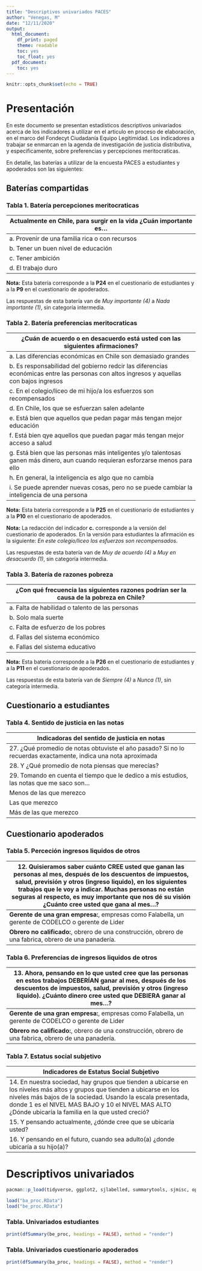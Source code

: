 ```yaml
---
title: "Descriptivos univariados PACES"
author: "Venegas, M"
date: "12/11/2020"
output:
  html_document:
    df_print: paged
    theme: readable
    toc: yes
    toc_float: yes
  pdf_document:
    toc: yes
---
```


```r
knitr::opts_chunk$set(echo = TRUE)
```

# Presentación
En este documento se presentan estadísticos descriptivos univariados acerca de los indicadores a utilizar en el articulo en proceso de elaboración, en el marco del Fondecyt Ciudadanía Equipo Legitimidad. Los indicadores a trabajar se enmarcan en la agenda de investigación de justicia distributiva, y especificamente, sobre preferencias y percepciones meritocraticas.

En detalle, las baterías a utilizar de la encuesta PACES a estudiantes y apoderados son las siguientes:

## Baterías compartidas

### Tabla 1. Batería percepciones meritocraticas

| Actualmente en Chile, para surgir en la vida ¿Cuán importante es... |
|-------------------------------------------------------------------------|
| a. Provenir de una familia rica o con recursos                          |
| b. Tener un buen nivel de educación                                     |
| c. Tener ambición                                                       |
| d. El trabajo duro                                                      |

**Nota:** Esta batería corresponde a la **P24** en el cuestionario de estudiantes y a la **P9** en el cuestionario de apoderados.

Las respuestas de esta batería van de *Muy importante (4)* a *Nada importante (1)*, sin categoría intermedia.  

### Tabla 2. Batería preferencias meritocraticas
| ¿Cuán de acuerdo o en desacuerdo está usted con las siguientes afirmaciones?                                                             |
|------------------------------------------------------------------------------------------------------------------------------------------|
| a. Las diferencias económicas en Chile son demasiado grandes                                                                             |
| b. Es responsabilidad del gobierno redcir las diferencias económicas entre las personas con altos ingresos y aquellas con bajos ingresos |
| c. En el colegio/liceo de mi hijo/a los esfuerzos son recompensados                                                                      |
| d. En Chile, los que se esfuerzan salen adelante                                                                                         |
| e. Está bien que aquellos que pedan pagar más tengan mejor educación                                                                     |
| f. Está bien qye aquellos que puedan pagar más tengan mejor acceso a salud                                                               |
| g. Está bien que las personas más inteligentes y/o talentosas ganen más dinero, aun cuando requieran esforzarse menos para ello          |
| h. En general, la inteligencia es algo que no cambia                                                                                     |
| i. Se puede aprender nuevas cosas, pero no se puede cambiar la inteligencia de una persona                                               |
**Nota:** Esta batería corresponde a la **P25** en el cuestionario de estudiantes y a la **P10** en el cuestionario de apoderados.

**Nota:** La redacción del indicador **c.** corresponde a la versión del cuestionario de apoderados. En la versión para estudiantes la afirmación es la siguiente: _En este colegio/liceo los esfuerzos son recompensados._

Las respuestas de esta batería van de *Muy de acuerdo (4)* a *Muy en desacuerdo (1)*, sin categoría intermedia.

### Tabla 3. Batería de razones pobreza

| ¿Con qué frecuencia las siguientes razones podrían ser la causa de la pobreza en Chile? |
|-----------------------------------------------------------------------------------------|
| a. Falta de habilidad o talento de las personas                                         |
| b. Solo mala suerte                                                                     |
| c. Falta de esfuerzo de los pobres                                                      |
| d. Fallas del sistema económico                                                         |
| e. Fallas del sistema educativo                                                         |

**Nota:** Esta batería corresponde a la **P26** en el cuestionario de estudiantes y a la **P11** en el cuestionario de apoderados.

Las respuestas de esta batería van de *Siempre (4)* a *Nunca (1)*, sin categoría intermedia.

## Cuestionario a estudiantes

### Tabla 4. Sentido de justicia en las notas

| Indicadoras del sentido de justicia en notas                                                                   |
|----------------------------------------------------------------------------------------------------------------|
| 27. ¿Qué promedio de notas obtuviste el año pasado? Si no lo recuerdas exactamente, indica una nota aproximada |
| 28. Y ¿Qué promedio de nota piensas que merecías?                                                              |
| 29. Tomando en cuenta el tiempo que le dedico a mis estudios, las notas que me saco son...                     |
| Menos de las que merezco                                                                                       |
| Las que merezco                                                                                                |
| Más de las que merezco                                                                                         |

## Cuestionario apoderados

### Tabla 5. Perceción ingresos liquidos de otros

| 12. Quisieramos saber cuánto CREE usted que ganan las personas al mes, después de los descuentos de impuestos, salud, previsión y otros (ingreso liquido), en los siguientes trabajos que le voy a indicar. Muchas personas no están seguras al respecto, es muy importante que nos dé su visión ¿Cuánto cree usted que gana al mes...? |
|-----------------------------------------------------------------------------------------------------------------------------------------------------------------------------------------------------------------------------------------------------------------------------------------------------------------------------------------|
| **Gerente de una gran empresa:**, empresas como Falabella, un gerente de CODELCO o gerente de Lider                                                                                                                                                                                                                                     |
| **Obrero no calificado:**, obrero de una construcción, obrero de una fabrica, obrero de una panadería.                                                                                                                                                                                                                                  |

### Tabla 6. Preferencias de ingresos liquidos de otros 

| 13. Ahora, pensando en lo que usted cree que las personas en estos trabajos DEBERÍAN ganar al mes, después de los descuentos de impuestos, salud, previsión y otros (ingreso liquido). ¿Cuánto dinero cree usted que DEBIERA ganar al mes...? |
|-----------------------------------------------------------------------------------------------------------------------------------------------------------------------------------------------------------------------------------------------|
| **Gerente de una gran empresa:**, empresas como Falabella, un gerente de CODELCO o gerente de Lider                                                                                                                                           |
| **Obrero no calificado:**, obrero de una construcción, obrero de una fabrica, obrero de una panadería.                                                                                                                                        |

### Tabla 7. Estatus social subjetivo

| Indicadores de Estatus Social Subjetivo                                                                                                                                                                                                                                                          |
|--------------------------------------------------------------------------------------------------------------------------------------------------------------------------------------------------------------------------------------------------------------------------------------------------|
| 14. En nuestra sociedad, hay grupos que tienden a ubicarse en los niveles más altos y grupos que tienden a ubicarse en los niveles más bajos de la sociedad. Usando la escala presentada, donde 1 es el NIVEL MAS BAJO y 10 el NIVEL MAS ALTO ¿Dónde ubicaría la familia en la que usted creció? |
| 15. Y pensando actualmente, ¿dónde cree que se ubicaría usted?                                                                                                                                                                                                                                   |
| 16. Y pensando en el futuro, cuando sea adulto(a) ¿donde ubicaría a su hijo(a)?                                                                                                                                                                                                                  |

# Descriptivos univariados

```r
pacman::p_load(tidyverse, ggplot2, sjlabelled, summarytools, sjmisc, openxlsx, writexl, haven)

load("ba_proc.RData")
load("be_proc.RData")
```

### Tabla. Univariados estudiantes
```r
print(dfSummary(be_proc, headings = FALSE), method = "render")
```

### Tabla. Univariados cuestionario apoderados
```r
print(dfSummary(ba_proc, headings = FALSE), method = "render")
```

